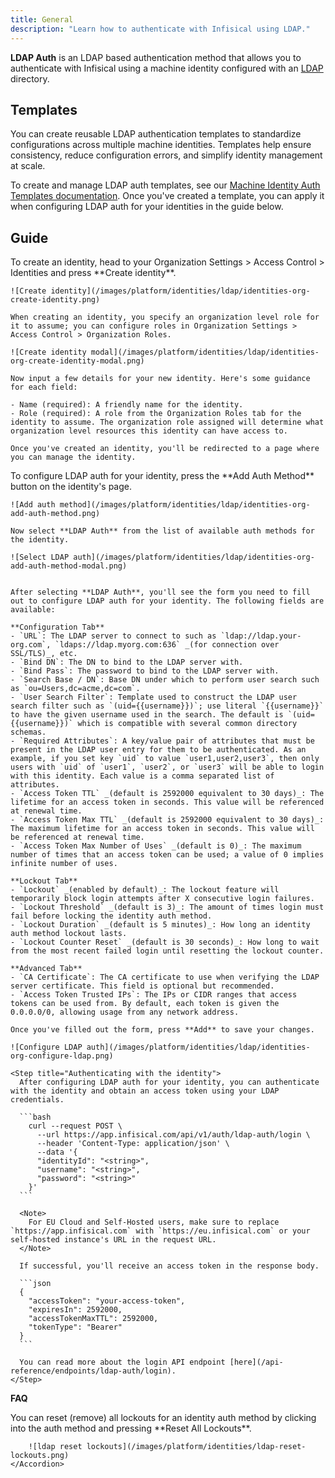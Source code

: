 ```yaml
---
title: General
description: "Learn how to authenticate with Infisical using LDAP."
---
```


**LDAP Auth** is an LDAP based authentication method that allows you to authenticate with Infisical using a machine identity configured with an [LDAP](https://en.wikipedia.org/wiki/Lightweight_Directory_Access_Protocol) directory.

## Templates

You can create reusable LDAP authentication templates to standardize configurations across multiple machine identities. Templates help ensure consistency, reduce configuration errors, and simplify identity management at scale.

To create and manage LDAP auth templates, see our [Machine Identity Auth Templates documentation](/documentation/platform/identities/auth-templates). Once you've created a template, you can apply it when configuring LDAP auth for your identities in the guide below.

## Guide
<Steps>
  <Step title="Creating an identity">
    To create an identity, head to your Organization Settings > Access Control > Identities and press **Create identity**.

    ![Create identity](/images/platform/identities/ldap/identities-org-create-identity.png)

    When creating an identity, you specify an organization level role for it to assume; you can configure roles in Organization Settings > Access Control > Organization Roles.

    ![Create identity modal](/images/platform/identities/ldap/identities-org-create-identity-modal.png)

    Now input a few details for your new identity. Here's some guidance for each field:

    - Name (required): A friendly name for the identity.
    - Role (required): A role from the Organization Roles tab for the identity to assume. The organization role assigned will determine what organization level resources this identity can have access to.

    Once you've created an identity, you'll be redirected to a page where you can manage the identity.
  </Step>

  <Step title="Configuring LDAP auth for your identity">
    To configure LDAP auth for your identity, press the **Add Auth Method** button on the identity's page.

    ![Add auth method](/images/platform/identities/ldap/identities-org-add-auth-method.png)

    Now select **LDAP Auth** from the list of available auth methods for the identity.

    ![Select LDAP auth](/images/platform/identities/ldap/identities-org-add-auth-method-modal.png)


    After selecting **LDAP Auth**, you'll see the form you need to fill out to configure LDAP auth for your identity. The following fields are available:

    **Configuration Tab**
    - `URL`: The LDAP server to connect to such as `ldap://ldap.your-org.com`, `ldaps://ldap.myorg.com:636` _(for connection over SSL/TLS)_, etc.
    - `Bind DN`: The DN to bind to the LDAP server with.
    - `Bind Pass`: The password to bind to the LDAP server with.
    - `Search Base / DN`: Base DN under which to perform user search such as `ou=Users,dc=acme,dc=com`.
    - `User Search Filter`: Template used to construct the LDAP user search filter such as `(uid={{username}})`; use literal `{{username}}` to have the given username used in the search. The default is `(uid={{username}})` which is compatible with several common directory schemas.
    - `Required Attributes`: A key/value pair of attributes that must be present in the LDAP user entry for them to be authenticated. As an example, if you set key `uid` to value `user1,user2,user3`, then only users with `uid` of `user1`, `user2`, or `user3` will be able to login with this identity. Each value is a comma separated list of attributes.
    - `Access Token TTL` _(default is 2592000 equivalent to 30 days)_: The lifetime for an access token in seconds. This value will be referenced at renewal time.
    - `Access Token Max TTL` _(default is 2592000 equivalent to 30 days)_: The maximum lifetime for an access token in seconds. This value will be referenced at renewal time.
    - `Access Token Max Number of Uses` _(default is 0)_: The maximum number of times that an access token can be used; a value of 0 implies infinite number of uses.

    **Lockout Tab**
    - `Lockout` _(enabled by default)_: The lockout feature will temporarily block login attempts after X consecutive login failures.
    - `Lockout Threshold` _(default is 3)_: The amount of times login must fail before locking the identity auth method.
    - `Lockout Duration` _(default is 5 minutes)_: How long an identity auth method lockout lasts.
    - `Lockout Counter Reset` _(default is 30 seconds)_: How long to wait from the most recent failed login until resetting the lockout counter.

    **Advanced Tab**
    - `CA Certificate`: The CA certificate to use when verifying the LDAP server certificate. This field is optional but recommended.
    - `Access Token Trusted IPs`: The IPs or CIDR ranges that access tokens can be used from. By default, each token is given the 0.0.0.0/0, allowing usage from any network address.

    Once you've filled out the form, press **Add** to save your changes.

    ![Configure LDAP auth](/images/platform/identities/ldap/identities-org-configure-ldap.png)

    <Step title="Authenticating with the identity">
      After configuring LDAP auth for your identity, you can authenticate with the identity and obtain an access token using your LDAP credentials.

      ```bash
        curl --request POST \
          --url https://app.infisical.com/api/v1/auth/ldap-auth/login \
          --header 'Content-Type: application/json' \
          --data '{
          "identityId": "<string>",
          "username": "<string>",
          "password": "<string>"
        }'
      ```

      <Note>
        For EU Cloud and Self-Hosted users, make sure to replace `https://app.infisical.com` with `https://eu.infisical.com` or your self-hosted instance's URL in the request URL.
      </Note>

      If successful, you'll receive an access token in the response body.

      ```json
      {
        "accessToken": "your-access-token",
        "expiresIn": 2592000,
        "accessTokenMaxTTL": 2592000,
        "tokenType": "Bearer"
      }
      ```

      You can read more about the login API endpoint [here](/api-reference/endpoints/ldap-auth/login).
    </Step>
  </Step>
</Steps>

**FAQ**

<AccordionGroup>
    <Accordion title="How do I reset a lockout?">
        You can reset (remove) all lockouts for an identity auth method by clicking into the auth method and pressing **Reset All Lockouts**.

        ![ldap reset lockouts](/images/platform/identities/ldap-reset-lockouts.png)
    </Accordion>
</AccordionGroup>
